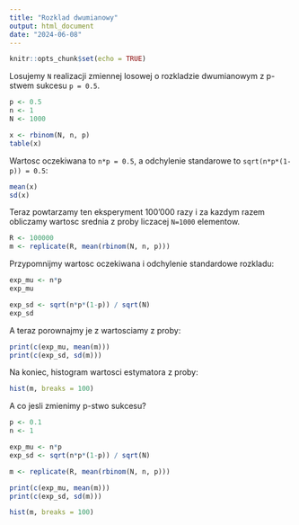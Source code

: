 ```yaml
---
title: "Rozklad dwumianowy"
output: html_document
date: "2024-06-08"
---
```


```r
knitr::opts_chunk$set(echo = TRUE)
```

Losujemy `N` realizacji zmiennej losowej o rozkladzie dwumianowym z p-stwem
sukcesu `p = 0.5`.

```r
p <- 0.5
n <- 1
N <- 1000
```


```r
x <- rbinom(N, n, p)
table(x)
```

Wartosc oczekiwana to `n*p = 0.5`, a odchylenie standarowe to `sqrt(n*p*(1-p)) = 0.5`:

```r
mean(x)
sd(x)
```

Teraz powtarzamy ten eksperyment 100'000 razy i za kazdym razem obliczamy
wartosc srednia z proby liczacej `N=1000` elementow.

```r
R <- 100000
m <- replicate(R, mean(rbinom(N, n, p)))
```

Przypomnijmy wartosc oczekiwana i odchylenie standardowe rozkladu:

```r
exp_mu <- n*p
exp_mu

exp_sd <- sqrt(n*p*(1-p)) / sqrt(N)
exp_sd
```

A teraz porownajmy je z wartosciamy z proby:

```r
print(c(exp_mu, mean(m)))
print(c(exp_sd, sd(m)))
```

Na koniec, histogram wartosci estymatora z proby:

```r
hist(m, breaks = 100)
```

A co jesli zmienimy p-stwo sukcesu?

```r
p <- 0.1
n <- 1

exp_mu <- n*p
exp_sd <- sqrt(n*p*(1-p)) / sqrt(N)

m <- replicate(R, mean(rbinom(N, n, p)))

print(c(exp_mu, mean(m)))
print(c(exp_sd, sd(m)))
```

```r
hist(m, breaks = 100)
```
